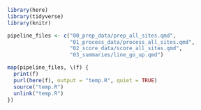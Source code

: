 ```r
library(here)
library(tidyverse)
library(knitr)

pipeline_files <- c("00_prep_data/prep_all_sites.qmd",
                    "01_process_data/process_all_sites.qmd",
                    "02_score_data/score_all_sites.qmd",
                    "03_summaries/line_go_up.qmd")

map(pipeline_files, \(f) {
  print(f)
  purl(here(f), output = "temp.R", quiet = TRUE)
  source("temp.R")  
  unlink("temp.R")
})
```

